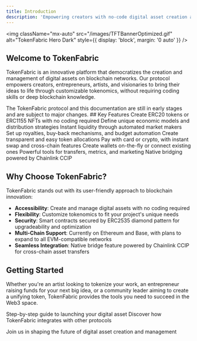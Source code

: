 ```yaml
---
title: Introduction
description: 'Empowering creators with no-code digital asset creation and management'
---
```



<img
  className="mx-auto"
  src="/images/TFTBannerOptimized.gif"
  alt="TokenFabric Hero Dark"
  style={{ display: 'block', margin: '0 auto' }}
/>

## Welcome to TokenFabric

TokenFabric is an innovative platform that democratizes the creation and management of digital assets on blockchain networks. Our protocol empowers creators, entrepreneurs, artists, and visionaries to bring their ideas to life through customizable tokenomics, without requiring coding skills or deep blockchain knowledge.

<Note>
  The TokenFabric protocol and this documentation are still in early stages and are subject to major changes.
</Note>
## Key Features

<CardGroup cols={3}>
  <Card
    title="Asset Creation"
    icon="coins"
    href="/documentation/essentials/asset-creation"
  >
    Create ERC20 tokens or ERC1155 NFTs with no coding required
  </Card>
  <Card
    title="Customizable Tokenomics"
    icon="chart-line"
    href="/documentation/essentials/customizable-tokenomics"
  >
    Define unique economic models and distribution strategies
  </Card>
  <Card
    title="Bonding Curve Trading"
    icon="wave-square"
    href="/documentation/essentials/bonding-curve"
  >
    Instant liquidity through automated market makers
  </Card>
  <Card
    title="Royalties & Automation"
    icon="money-bill-transfer"
    href="/documentation/essentials/royalties"
  >
    Set up royalties, buy-back mechanisms, and budget automation
  </Card>
  <Card
    title="Asset Locking"
    icon="lock"
    href="/documentation/essentials/locks"
  >
    Create transparent and easy token allocations
  </Card>
  <Card
    title="Multi-Payment Options"
    icon="credit-card"
    href="/documentation/essentials/multi-payment"
  >
    Pay with card or crypto, with instant swap and cross-chain features
  </Card>
  <Card
    title="Wallet Integration"
    icon="wallet"
    href="/documentation/essentials/wallet-integration"
  >
    Create wallets on-the-fly or connect existing ones
  </Card>
  <Card
    title="Asset Management"
    icon="table-list"
    href="/documentation/essentials/asset-management"
  >
    Powerful tools for transfers, metrics, and marketing
  </Card>
  <Card
    title="Cross-Chain Bridge"
    icon="bridge"
    href="/documentation/essentials/bridge"
  >
    Native bridging powered by Chainlink CCIP
  </Card>
</CardGroup>

## Why Choose TokenFabric?

TokenFabric stands out with its user-friendly approach to blockchain innovation:

- **Accessibility**: Create and manage digital assets with no coding required
- **Flexibility**: Customize tokenomics to fit your project's unique needs
- **Security**: Smart contracts secured by ERC2535 diamond pattern for upgradeability and optimization
- **Multi-Chain Support**: Currently on Ethereum and Base, with plans to expand to all EVM-compatible networks
- **Seamless Integration**: Native bridge feature powered by Chainlink CCIP for cross-chain asset transfers

## Getting Started

Whether you're an artist looking to tokenize your work, an entrepreneur raising funds for your next big idea, or a community leader aiming to create a unifying token, TokenFabric provides the tools you need to succeed in the Web3 space.

<CardGroup cols={2}>
  <Card
    title="Create Your First Asset"
    icon="rocket"
    href="/documentation/get-started/create-first-asset"
  >
    Step-by-step guide to launching your digital asset
  </Card>
  <Card
    title="Explore TokenFabric Ecosystem"
    icon="diagram-project"
    href="/documentation/more/explore-ecosystem"
  >
    Discover how TokenFabric integrates with other protocols
  </Card>
</CardGroup>

Join us in shaping the future of digital asset creation and management